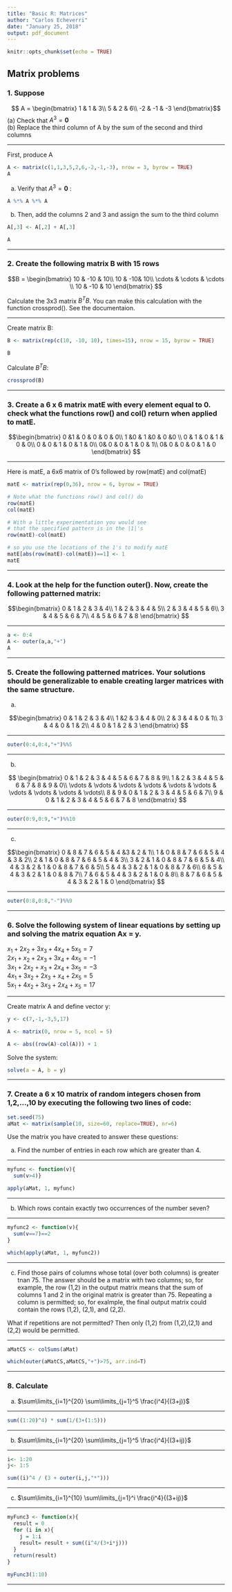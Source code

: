 ```yaml
---
title: "Basic R: Matrices"
author: "Carlos Echeverri"
date: "January 25, 2018"
output: pdf_document
---
```


```r
knitr::opts_chunk$set(echo = TRUE)
```

## Matrix problems

### 1. Suppose

$$ A = \begin{bmatrix}
1 & 1 & 3\\ 
5 & 2 & 6\\ 
-2 & -1 & -3
\end{bmatrix}$$
(a) Check that $A^3 = \mathbf{0}$  
(b) Replace the third column of A by the 
sum of the second and third columns  

******   
First, produce A

```r
A <- matrix(c(1,1,3,5,2,6,-2,-1,-3), nrow = 3, byrow = TRUE)
A
```

a) Verify that $A^3 = \mathbf{0}$ :

```r
A %*% A %*% A
```

b) Then, add the columns 2 and 3 and assign the sum to the third column


```r
A[,3] <- A[,2] + A[,3]

A
```


******

### 2. Create the following matrix B with 15 rows

$$B = \begin{bmatrix}
10 & -10 & 10\\
10 &  -10& 10\\
 \cdots & \cdots  & \cdots \\
10 & -10 & 10
\end{bmatrix} $$

Calculate the 3x3 matrix $B^TB$.  You can make this calculation with the function crossprod().  See the documentaion. 

******

Create matrix B:

```r
B <- matrix(rep(c(10, -10, 10), times=15), nrow = 15, byrow = TRUE)

B
```

Calculate $B^TB$:

```r
crossprod(B)
```

******
\newpage  


### 3. Create a 6 x 6 matrix matE  with every element equal to 0.  check what the functions row() and col() return when applied to matE.

$$\begin{bmatrix}
0 &1  & 0 & 0 & 0 & 0\\
1 &0 & 1 &0  & 0 &0 \\
0 & 1 & 0 & 1 & 0 & 0\\
0 & 0 & 1 & 0 & 1 & 0\\
0& 0 & 0 & 1 & 0 & 1\\
0& 0 & 0 & 0 & 1 & 0
\end{bmatrix} $$  

******
Here is matE, a 6x6 matrix of 0's followed by row(matE) and col(matE)
```r
matE <- matrix(rep(0,36), nrow = 6, byrow = TRUE)  

# Note what the functions row() and col() do
row(matE)
col(matE)

```


```r
# With a little experimentation you would see
# that the specified pattern is in the |1|'s
row(matE)-col(matE)
```
\newpage
```r
# so you use the locations of the 1's to modify matE 
matE[abs(row(matE)-col(matE))==1] <- 1
matE
```

******


### 4.  Look at the help for the function outer().  Now, create the following patterned matrix:

$$\begin{bmatrix}
0 & 1 & 2 & 3 & 4\\
1 & 2 & 3 & 4 & 5\\
2 & 3 & 4 & 5 & 6\\
3 & 4 & 5 & 6 & 7\\
4 & 5 & 6 & 7 & 8
\end{bmatrix} $$

*****
```r

a <- 0:4
A <- outer(a,a,"+")
A
```
*****


### 5.  Create the following patterned matrices.  Your solutions should be generalizable to enable creating larger matrices with the same structure.

(a)

$$\begin{bmatrix}
0 & 1 & 2 & 3 & 4\\
1 &2 & 3 & 4 & 0\\
2 & 3 & 4 & 0 & 1\\
3 & 4 & 0 & 1 & 2\\
4 & 0 & 1 & 2 & 3
\end{bmatrix}  $$

*****
```r
outer(0:4,0:4,"+")%%5
```
*****

(b)

$$ \begin{bmatrix}
0 & 1 & 2 & 3 & 4 & 5 & 6 & 7 & 8 & 9\\
1 & 2 & 3 & 4 & 5 & 6 & 7 & 8 & 9 & 0\\
\vdots  & \vdots & \vdots & \vdots & \vdots & \vdots & \vdots & \vdots & \vdots & \vdots\\
8 & 9 & 0 & 1 & 2 & 3 & 4 & 5 & 6 & 7\\
9 & 0 & 1 & 2 & 3 & 4 & 5 & 6 & 7 & 8
\end{bmatrix} $$

*****
```r
outer(0:9,0:9,"+")%%10
```
*****

(c)

$$\begin{bmatrix}
0 & 8 & 7 & 6 & 5 & 4 &3  & 2 & 1\\
1 & 0 & 8 & 7 & 6 & 5 & 4 & 3 & 2\\
2 & 1 & 0 & 8 & 7 & 6 & 5 & 4 & 3\\
3 & 2 & 1 & 0 & 8 & 7 & 6 & 5 & 4\\
4 & 3 & 2 & 1 & 0 & 8 & 7 & 6 & 5\\
5 & 4 & 3 & 2 & 1 & 0 & 8 & 7 & 6\\
6 & 5 & 4 & 3 & 2 & 1 & 0 & 8 & 7\\
7 & 6 & 5 & 4 & 3 & 2 & 1 & 0 & 8\\
8 & 7 & 6 & 5 & 4 & 3 & 2 & 1 & 0
\end{bmatrix} $$

*****
```r
outer(0:8,0:8,"-")%%9
```
*****


### 6.  Solve the following system of linear equations by setting up and solving the matrix equation Ax = y.

$x_1 + 2x_2 + 3x_3 + 4x_4 + 5x_5 =  7$  
$2x_1 +  x_2 + 2x_3 + 3x_4 + 4x_5 = -1$  
$3x_1 + 2x_2 +  x_3 + 2x_4 + 3x_5 = -3$  
$4x_1 + 3x_2 + 2x_3 +  x_4 + 2x_5 =  5$  
$5x_1 + 4x_2 + 3x_3 + 2x_4 +  x_5 = 17$ 

*****
Create matrix A and define vector y:

```r
y <- c(7,-1,-3,5,17)

A <- matrix(0, nrow = 5, ncol = 5)

A <- abs((row(A)-col(A))) + 1
```

Solve the system:

```r
solve(a = A, b = y)
```

***** 

### 7. Create a 6 x 10 matrix of random integers chosen from 1,2,...,10 by executing the following two lines of code:

```r
set.seed(75)  
aMat <- matrix(sample(10, size=60, replace=TRUE), nr=6) 
```
 

Use the matrix you have created to answer these questions:  

(a) Find the number of entries in each row which are greater than 4.

*****
```r
myfunc <- function(v){
  sum(v>4)}

apply(aMat, 1, myfunc)
```
*****

(b) Which rows contain exactly two occurrences of the number seven?

*****
```r
myfunc2 <- function(v){
  sum(v==7)==2
}

which(apply(aMat, 1, myfunc2))
```
*****

(c) Find those pairs of columns whose total (over both columns) is greater tnan 75.  The answer should be a matrix with two columns; so, for example, the row (1,2) in the output matrix means that the sum of columns 1 and 2 in the original matrix is greater than 75.  Repeating a column is permitted; so, for exalmple, the final output matrix could contain the rows (1,2), (2,1), and (2,2).  

What if repetitions are not permitted? Then only (1,2) from (1,2),(2,1) and (2,2) would be permitted.

******
```r
aMatCS <- colSums(aMat)

which(outer(aMatCS,aMatCS,"+")>75, arr.ind=T)
```
******


### 8. Calculate

(a) $\sum\limits_{i=1}^{20} \sum\limits_{j=1}^5 \frac{i^4}{(3+j)}$

******
```r
sum((1:20)^4) * sum(1/(3+(1:5)))
```
******

(b) $\sum\limits_{i=1}^{20} \sum\limits_{j=1}^5 \frac{i^4}{(3+ij)}$

*****
```r
i<- 1:20
j<- 1:5

sum((i)^4 / (3 + outer(i,j,"*")))
```
*****

(c) $\sum\limits_{i=1}^{10} \sum\limits_{j=1}^i \frac{i^4}{(3+ij)}$

*****
```r
myFunc3 <- function(x){
  result = 0
  for (i in x){
    j = 1:i
    result= result + sum((i^4/(3+i*j)))
  }
  return(result)
}

myFunc3(1:10)
```
*****



